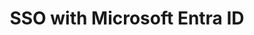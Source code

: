 ---
title: "SSO with Microsoft Entra ID"
description: "Configure Single Sign-On (SSO) with Microsoft Entra ID"
---